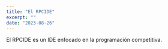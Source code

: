 ```yaml
---
title: "El RPCIDE"
excerpt: ""
date: "2023-08-26"
---
```


El RPCIDE es un <Link href="https://es.wikipedia.org/wiki/Entorno_de_desarrollo_integrado" target="_blank">IDE</Link> enfocado en la programación competitiva.